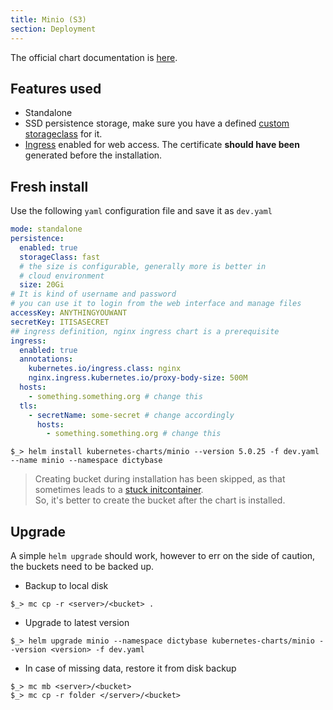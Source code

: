 ```yaml
---
title: Minio (S3)
section: Deployment
---
```


The official chart documentation is [here](https://hub.kubeapps.com/charts/stable/minio).

## Features used

- Standalone
- SSD persistence storage, make sure you have a defined [custom storageclass](/deployment/minio) for it.
- [Ingress](/deployment/ingress) enabled for web access. The certificate **should have been** generated before the installation.

## Fresh install

Use the following `yaml` configuration file and save it as `dev.yaml`

```yaml
mode: standalone
persistence:
  enabled: true
  storageClass: fast
  # the size is configurable, generally more is better in
  # cloud environment
  size: 20Gi
# It is kind of username and password
# you can use it to login from the web interface and manage files
accessKey: ANYTHINGYOUWANT
secretKey: ITISASECRET
## ingress definition, nginx ingress chart is a prerequisite
ingress:
  enabled: true
  annotations:
    kubernetes.io/ingress.class: nginx
    nginx.ingress.kubernetes.io/proxy-body-size: 500M
  hosts:
    - something.something.org # change this
  tls:
    - secretName: some-secret # change accordingly
      hosts:
        - something.something.org # change this
```

```shell
$_> helm install kubernetes-charts/minio --version 5.0.25 -f dev.yaml --name minio --namespace dictybase
```

> Creating bucket during installation has been skipped, as that
> sometimes leads to a [stuck initcontainer](https://github.com/helm/charts/issues/14014).  
> So, it's better to create the bucket after the chart is installed.

## Upgrade

A simple `helm upgrade` should work, however to err on the side of caution, the buckets need to be
backed up.

- Backup to local disk

```shell
$_> mc cp -r <server>/<bucket> .
```

- Upgrade to latest version

```shell
$_> helm upgrade minio --namespace dictybase kubernetes-charts/minio --version <version> -f dev.yaml
```

- In case of missing data, restore it from disk backup

```shell
$_> mc mb <server>/<bucket>
$_> mc cp -r folder </server>/<bucket>
```

